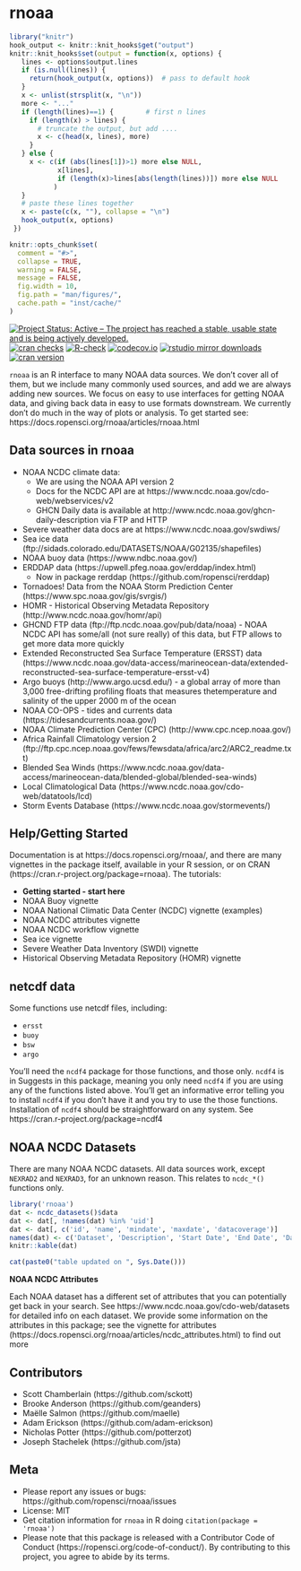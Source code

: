 rnoaa
=====

```r
library("knitr")
hook_output <- knitr::knit_hooks$get("output")
knitr::knit_hooks$set(output = function(x, options) {
   lines <- options$output.lines
   if (is.null(lines)) {
     return(hook_output(x, options))  # pass to default hook
   }
   x <- unlist(strsplit(x, "\n"))
   more <- "..."
   if (length(lines)==1) {        # first n lines
     if (length(x) > lines) {
       # truncate the output, but add ....
       x <- c(head(x, lines), more)
     }
   } else {
     x <- c(if (abs(lines[1])>1) more else NULL,
            x[lines],
            if (length(x)>lines[abs(length(lines))]) more else NULL
           )
   }
   # paste these lines together
   x <- paste(c(x, ""), collapse = "\n")
   hook_output(x, options)
 })

knitr::opts_chunk$set(
  comment = "#>",
  collapse = TRUE,
  warning = FALSE,
  message = FALSE,
  fig.width = 10,
  fig.path = "man/figures/",
  cache.path = "inst/cache/"
)
```

[![Project Status: Active – The project has reached a stable, usable state and is being actively developed.](https://www.repostatus.org/badges/latest/active.svg)](https://www.repostatus.org/#active)
[![cran checks](https://cranchecks.info/badges/worst/rnoaa)](https://cranchecks.info/pkgs/rnoaa)
[![R-check](https://github.com/ropensci/rnoaa/workflows/R-check/badge.svg)](https://github.com/ropensci/rnoaa/actions)
[![codecov.io](https://codecov.io/github/ropensci/rnoaa/coverage.svg?branch=master)](https://codecov.io/github/ropensci/rnoaa?branch=master)
[![rstudio mirror downloads](https://cranlogs.r-pkg.org/badges/rnoaa?color=C9A115)](https://github.com/r-hub/cranlogs.app)
[![cran version](https://www.r-pkg.org/badges/version/rnoaa)](https://cran.r-project.org/package=rnoaa)


`rnoaa` is an R interface to many NOAA data sources. We don't cover all of them, but we include many commonly used sources, and add we are always adding new sources. We focus on easy to use interfaces for getting NOAA data, and giving back data in easy to use formats downstream. We currently don't do much in the way of plots or analysis. To get started see: https://docs.ropensci.org/rnoaa/articles/rnoaa.html

## Data sources in rnoaa

* NOAA NCDC climate data:
    * We are using the NOAA API version 2
    * Docs for the NCDC API are at https://www.ncdc.noaa.gov/cdo-web/webservices/v2
    * GHCN Daily data is available at http://www.ncdc.noaa.gov/ghcn-daily-description via FTP and HTTP
* Severe weather data docs are at https://www.ncdc.noaa.gov/swdiws/
* Sea ice data (ftp://sidads.colorado.edu/DATASETS/NOAA/G02135/shapefiles)
* NOAA buoy data (https://www.ndbc.noaa.gov/)
* ERDDAP data (https://upwell.pfeg.noaa.gov/erddap/index.html)
  * Now in package rerddap (https://github.com/ropensci/rerddap)
* Tornadoes! Data from the NOAA Storm Prediction Center (https://www.spc.noaa.gov/gis/svrgis/)
* HOMR - Historical Observing Metadata Repository (http://www.ncdc.noaa.gov/homr/api)
* GHCND FTP data (ftp://ftp.ncdc.noaa.gov/pub/data/noaa) - NOAA NCDC API has some/all (not sure really) of this data, but FTP allows to get more data more quickly
* Extended Reconstructed Sea Surface Temperature (ERSST) data (https://www.ncdc.noaa.gov/data-access/marineocean-data/extended-reconstructed-sea-surface-temperature-ersst-v4)
* Argo buoys (http://www.argo.ucsd.edu/) - a global array of more than 3,000 free-drifting profiling floats that measures thetemperature and salinity of the upper 2000 m of the ocean
* NOAA CO-OPS - tides and currents data (https://tidesandcurrents.noaa.gov/)
* NOAA Climate Prediction Center (CPC) (http://www.cpc.ncep.noaa.gov/)
* Africa Rainfall Climatology version 2 (ftp://ftp.cpc.ncep.noaa.gov/fews/fewsdata/africa/arc2/ARC2_readme.txt)
* Blended Sea Winds (https://www.ncdc.noaa.gov/data-access/marineocean-data/blended-global/blended-sea-winds)
* Local Climatological Data (https://www.ncdc.noaa.gov/cdo-web/datatools/lcd)
* Storm Events Database (https://www.ncdc.noaa.gov/stormevents/)

## Help/Getting Started

Documentation is at https://docs.ropensci.org/rnoaa/, and there are many vignettes in the package itself, available in your R session, or on CRAN (https://cran.r-project.org/package=rnoaa). The tutorials:

* **Getting started - start here**
* NOAA Buoy vignette
* NOAA National Climatic Data Center (NCDC) vignette (examples)
* NOAA NCDC attributes vignette
* NOAA NCDC workflow vignette
* Sea ice vignette
* Severe Weather Data Inventory (SWDI) vignette
* Historical Observing Metadata Repository (HOMR) vignette

## netcdf data

Some functions use netcdf files, including:

* `ersst`
* `buoy`
* `bsw`
* `argo`
 
You'll need the `ncdf4` package for those functions, and those only. `ncdf4` is in Suggests in this package, meaning you only need `ncdf4` if you are using any of the functions listed above. You'll get an informative error telling you to install `ncdf4` if you don't have it and you try to use the those functions. Installation of `ncdf4` should be straightforward on any system. See https://cran.r-project.org/package=ncdf4

## NOAA NCDC Datasets

There are many NOAA NCDC datasets. All data sources work, except `NEXRAD2` and `NEXRAD3`, for an unknown reason. This relates to `ncdc_*()` functions only.

```r
library('rnoaa')
dat <- ncdc_datasets()$data
dat <- dat[, !names(dat) %in% 'uid']
dat <- dat[, c('id', 'name', 'mindate', 'maxdate', 'datacoverage')]
names(dat) <- c('Dataset', 'Description', 'Start Date', 'End Date', 'Data Coverage')
knitr::kable(dat)
```

```r
cat(paste0("table updated on ", Sys.Date()))
```

**NOAA NCDC Attributes**

Each NOAA dataset has a different set of attributes that you can potentially get back in your search. See https://www.ncdc.noaa.gov/cdo-web/datasets for detailed info on each dataset. We provide some information on the attributes in this package; see the vignette for attributes (https://docs.ropensci.org/rnoaa/articles/ncdc_attributes.html) to find out more


## Contributors

* Scott Chamberlain (https://github.com/sckott)
* Brooke Anderson (https://github.com/geanders)
* Maëlle Salmon (https://github.com/maelle)
* Adam Erickson (https://github.com/adam-erickson)
* Nicholas Potter (https://github.com/potterzot)
* Joseph Stachelek (https://github.com/jsta)

## Meta

* Please report any issues or bugs: https://github.com/ropensci/rnoaa/issues
* License: MIT
* Get citation information for `rnoaa` in R doing `citation(package = 'rnoaa')`
* Please note that this package is released with a Contributor Code of Conduct (https://ropensci.org/code-of-conduct/). By contributing to this project, you agree to abide by its terms.
